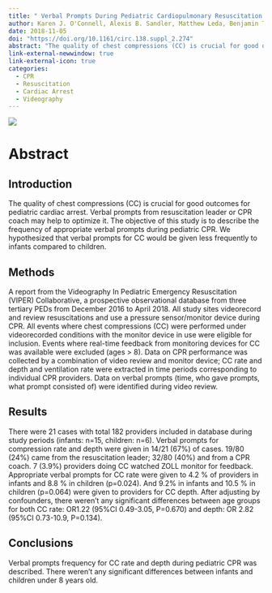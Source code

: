 ```yaml
---
title: " Verbal Prompts During Pediatric Cardiopulmonary Resuscitation in Emergency Department: A Report From the Videography in Pediatric Emergency Resuscitation (VIPER) Collaborative"
author: Karen J. O'Connell, Alexis B. Sandler, Matthew Leda, Benjamin T. Kerrey,  Sage R. Myers, Mary Frey, Ichiro Watanabe, Richard Hanna, Aaron J. Donoghue
date: 2018-11-05
doi: "https://doi.org/10.1161/circ.138.suppl_2.274"
abstract: "The quality of chest compressions (CC) is crucial for good outcomes for pediatric cardiac arrest. Verbal prompts from resuscitation leader or CPR coach may help to optimize it. The objective of this study is to describe the frequency of appropriate verbal prompts during pediatric CPR. We hypothesized that verbal prompts for CC would be given less frequently to infants compared to children."
link-external-newwindow: true
link-external-icon: true
categories:
  - CPR
  - Resuscitation
  - Cardiac Arrest
  - Videography
---
```


![](images/amsa_jaha_publication/aha_logo.png)

# Abstract

## Introduction
The quality of chest compressions (CC) is crucial for good outcomes for pediatric cardiac arrest. Verbal prompts from resuscitation leader or CPR coach may help to optimize it. The objective of this study is to describe the frequency of appropriate verbal prompts during pediatric CPR. We hypothesized that verbal prompts for CC would be given less frequently to infants compared to children.

## Methods
A report from the Videography In Pediatric Emergency Resuscitation (VIPER) Collaborative, a prospective observational database from three tertiary PEDs from December 2016 to April 2018. All study sites videorecord and review resuscitations and use a pressure sensor/monitor device during CPR. All events where chest compressions (CC) were performed under videorecorded conditions with the monitor device in use were eligible for inclusion. Events where real-time feedback from monitoring devices for CC was available were excluded (ages > 8). Data on CPR performance was collected by a combination of video review and monitor device; CC rate and depth and ventilation rate were extracted in time periods corresponding to individual CPR providers. Data on verbal prompts (time, who gave prompts, what prompt consisted of) were identified during video review.

## Results
There were 21 cases with total 182 providers included in database during study periods (infants: n=15, children: n=6). Verbal prompts for compression rate and depth were given in 14/21 (67%) of cases. 19/80 (24%) came from the resuscitation leader; 32/80 (40%) and from a CPR coach. 7 (3.9%) providers doing CC watched ZOLL monitor for feedback. Appropriate verbal prompts for CC rate were given to 4.2 % of providers in infants and 8.8 % in children (p=0.024). And 9.2% in infants and 10.5 % in children (p=0.064) were given to providers for CC depth. After adjusting by confounders, there weren’t any significant differences between age groups for both CC rate: OR1.22 (95%CI 0.49-3.05, P=0.670) and depth: OR 2.82 (95%CI 0.73-10.9, P=0.134).

## Conclusions
Verbal prompts frequency for CC rate and depth during pediatric CPR was described. There weren’t any significant differences between infants and children under 8 years old.